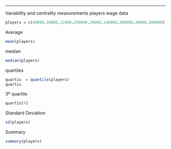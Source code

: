 
---
Variability and centrality measurements
players wage data
```r
players = c(40000,18000,12000,250000,30000,140000,300000,40000,800000)
```
Average
```r
mean(players)
```
median
```r
median(players)
```
quartiles
```r
quartis  = quantile(players)
quartis
```
3º quartile
```r
quartis[4]
```
Standard Deviation
```r
sd(players)
```
Summary
```r
summary(players)
```
